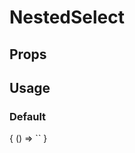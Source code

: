 
# NestedSelect

<Meta
  title='NestedSelect'
  component='fw-nested-select'
/>

## Props 

<Props of="fw-nested-select"/>

## Usage

### Default
<Preview>
  <Story name='Default'>
    {
      () => `<fw-nested-select></fw-nested-select>`
    }
  </Story>
</Preview>

